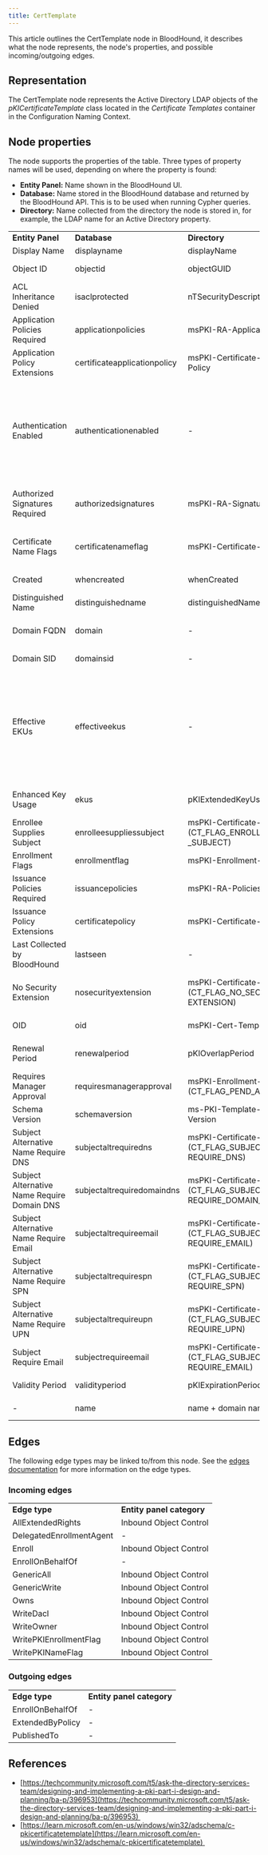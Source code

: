 ```yaml
---
title: CertTemplate
---
```


This article outlines the CertTemplate node in BloodHound, it describes what the node represents, the node's properties, and possible incoming/outgoing edges.

## Representation

The CertTemplate node represents the Active Directory LDAP objects of the _pKICertificateTemplate_ class located in the _Certificate Templates_ container in the Configuration Naming Context.

## Node properties

The node supports the properties of the table. Three types of property names will be used, depending on where the property is found:

* **Entity Panel:** Name shown in the BloodHound UI.
* **Database:** Name stored in the BloodHound database and returned by the BloodHound API. This is to be used when running Cypher queries.
* **Directory:** Name collected from the directory the node is stored in, for example, the LDAP name for an Active Directory property.

|     |     |     |     |
| --- | --- | --- | --- |
| **Entity Panel** | **Database** | **Directory** | **Description** |
| Display Name | displayname | displayName | The display name of the object. |
| Object ID | objectid | objectGUID | The object's unique identifier in the directory. |
| ACL Inheritance Denied | isaclprotected | nTSecurityDescriptor | Whether inherited permissions (ACEs) from containers are blocked on this object. |
| Application Policies Required | applicationpolicies | msPKI-RA-Application-Policies | The required RA application policy EKU in the counter signatures of certificate requests. |
| Application Policy Extensions | certificateapplicationpolicy | msPKI-Certificate-Application-Policy | List of EKUs that might go into issued certificates (see Effective EKUs). |
| Authentication Enabled | authenticationenabled | -   | Whether the certificate can be used for authentication. See this blog post for more details on how it is calculated: [https://posts.specterops.io/adcs-attack-paths-in-bloodhound-part-1-799f3d3b03cf](https://posts.specterops.io/adcs-attack-paths-in-bloodhound-part-1-799f3d3b03cf) |
| Authorized Signatures Required | authorizedsignatures | msPKI-RA-Signature | Specifies the number of enrollment registration authority signatures that are required in an enrollment request. |
| Certificate Name Flags | certificatenameflag | msPKI-Certificate-Name-Flag | Contains the flags related to constructing the Subject and Subject Alternative Name in an issued certificate. |
| Created | whencreated | whenCreated | When the object was created in the directory. |
| Distinguished Name | distinguishedname | distinguishedName | The name of the object and its location in AD. |
| Domain FQDN | domain | -   | The fully qualified domain name (FQDN) of the domain the object belongs to. |
| Domain SID | domainsid | -   | The SID of the domain the object belongs to. |
| Effective EKUs | effectiveekus | -   | The list EKUs that will be in the Enhanced Key Usage (2.5.29.37) property of issued certificates. <br/><br/>It will contain the EKUs of msPKI-Certificate-Application-Policy by default. It will contain the EKUs of pKIExtendedKeyUsage instead if the schema version is 1 and pKIExtendedKeyUsage is not empty. |
| Enhanced Key Usage | ekus | pKIExtendedKeyUsage | List of EKUs that might go into issued certificates (see Effective EKUs). |
| Enrollee Supplies Subject | enrolleesuppliessubject | msPKI-Certificate-Name-Flag (CT\_FLAG\_ENROLLEE_SUPPLIES  <br/>_SUBJECT) | Whether the certificate template requires the enrollee to supply the Subject Alternative Name data. |
| Enrollment Flags | enrollmentflag | msPKI-Enrollment-Flag | Contains enrollment-related flags. |
| Issuance Policies Required | issuancepolicies | msPKI-RA-Policies | Contains the list of required policy OIDs from those who sign enrollment requests. |
| Issuance Policy Extensions | certificatepolicy | msPKI-Certificate-Policy | List of issuance polices that are included in issued certificates. |
| Last Collected by BloodHound | lastseen | -   | When the object was last collected and ingested in BloodHound. |
| No Security Extension | nosecurityextension | msPKI-Certificate-Name-Flag (CT\_FLAG\_NO\_SECURITY\_  <br/>EXTENSION) | Whether issued certificates will include a certificate extension (SID of the enrollee), which may be required for authentication. |
| OID | oid | msPKI-Cert-Template-OID | Specifies the object identifier of the certificate template. |
| Renewal Period | renewalperiod | pKIOverlapPeriod | The period by which issued certificates should be renewed before they expire. |
| Requires Manager Approval | requiresmanagerapproval | msPKI-Enrollment-Flag (CT\_FLAG\_PEND\_ALL\_REQUESTS) | Whether certificate requests will require manager approval. |
| Schema Version | schemaversion | ms-PKI-Template-Schema-Version | The schema version of the certificate template. |
| Subject Alternative Name Require DNS | subjectaltrequiredns | msPKI-Certificate-Name-Flag (CT\_FLAG\_SUBJECT\_ALT\_  <br/>REQUIRE_DNS) | Whether the certificate template requires the DNS name of the subject for the Subject Alternative Name. |
| Subject Alternative Name Require Domain DNS | subjectaltrequiredomaindns | msPKI-Certificate-Name-Flag (CT\_FLAG\_SUBJECT\_ALT\_  <br/>REQUIRE\_DOMAIN\_DNS) | Whether the certificate template requires the domain DNS name of the subject for the Subject Alternative Name. |
| Subject Alternative Name Require Email | subjectaltrequireemail | msPKI-Certificate-Name-Flag (CT\_FLAG\_SUBJECT\_ALT\_  <br/>REQUIRE_EMAIL) | Whether the certificate template requires the email of the subject for the Subject Alternative Name. |
| Subject Alternative Name Require SPN | subjectaltrequirespn | msPKI-Certificate-Name-Flag (CT\_FLAG\_SUBJECT\_ALT\_  <br/>REQUIRE_SPN) | Whether the certificate template requires the UPN (yes, not the SPN) of the subject for the Subject Alternative Name. |
| Subject Alternative Name Require UPN | subjectaltrequireupn | msPKI-Certificate-Name-Flag (CT\_FLAG\_SUBJECT\_ALT\_  <br/>REQUIRE_UPN) | Whether the certificate template requires the UPN of the subject for the Subject Alternative Name. |
| Subject Require Email | subjectrequireemail | msPKI-Certificate-Name-Flag (CT\_FLAG\_SUBJECT_  <br/>REQUIRE_EMAIL) | Whether the certificate template requires the email of the subject. |
| Validity Period | validityperiod | pKIExpirationPeriod | The validity period for issued certificates. |
| -   | name | name + domain name | Name of the object + @ + the name of the domain. |

## Edges

The following edge types may be linked to/from this node. See the [edges documentation](/resources/edges) for more information on the edge types.

### Incoming edges

|     |     |
| --- | --- |
| **Edge type** | **Entity panel category** |
| AllExtendedRights | Inbound Object Control |
| DelegatedEnrollmentAgent | -   |
| Enroll | Inbound Object Control |
| EnrollOnBehalfOf | -   |
| GenericAll | Inbound Object Control |
| GenericWrite | Inbound Object Control |
| Owns | Inbound Object Control |
| WriteDacl | Inbound Object Control |
| WriteOwner | Inbound Object Control |
| WritePKIEnrollmentFlag | Inbound Object Control |
| WritePKINameFlag | Inbound Object Control |

### Outgoing edges

|     |     |
| --- | --- |
| **Edge type** | **Entity panel category** |
| EnrollOnBehalfOf | -   |
| ExtendedByPolicy | -   |
| PublishedTo | -   |

## References

* [https://techcommunity.microsoft.com/t5/ask-the-directory-services-team/designing-and-implementing-a-pki-part-i-design-and-planning/ba-p/396953](https://techcommunity.microsoft.com/t5/ask-the-directory-services-team/designing-and-implementing-a-pki-part-i-design-and-planning/ba-p/396953) 
* [https://learn.microsoft.com/en-us/windows/win32/adschema/c-pkicertificatetemplate](https://learn.microsoft.com/en-us/windows/win32/adschema/c-pkicertificatetemplate) 

